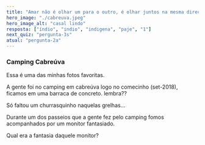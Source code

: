 ```yaml
---
title: "Amar não é olhar um para o outro, é olhar juntos na mesma direção."
hero_image: "./cabreuva.jpeg"
hero_image_alt: "casal lindo"
resposta: ["índio", "indio", "indigena", "paje", "1"]
next_quiz: "pergunta-3s"
atual: "pergunta-2a"
---
```


### Camping Cabreúva

Essa é uma das minhas fotos favoritas.

A gente foi no camping em cabreúva logo no comecinho (set-2018), ficamos em uma barraca de concreto. lembra??

Só faltou um churrasquinho naquelas grelhas...

Durante um dos passeios que a gente fez pelo camping fomos acompanhados por um monitor fantasiado.

Qual era a fantasia daquele monitor?

